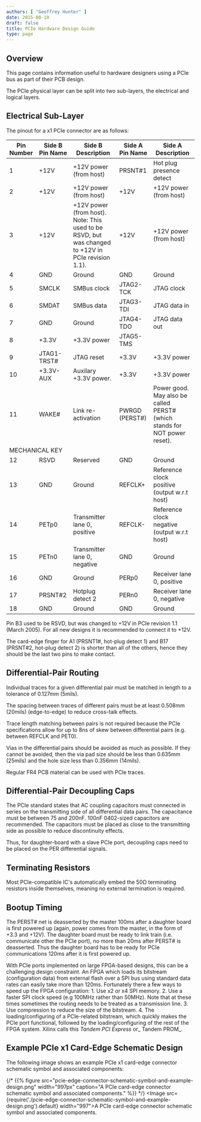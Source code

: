 ```yaml
---
authors: [ "Geoffrey Hunter" ]
date: 2015-08-10
draft: false
title: PCIe Hardware Design Guide
type: page
---
```


## Overview

This page contains information useful to hardware designers using a PCIe bus as part of their PCB design.

The PCIe physical layer can be split into two sub-layers, the electrical and logical layers.

## Electrical Sub-Layer

The pinout for a x1 PCIe connector are as follows:

<table>
  <thead>
    <tr>
      <th>Pin Number</th>
      <th>Side B Pin Name</th>
      <th>Side B Description</th>
      <th>Side A Pin Name</th>
      <th>Side A Description</th>
    </tr>
  </thead>
  <tbody>
<tr>
<td>1</td>
<td>+12V</td>
<td>+12V power (from host)</td>
<td>PRSNT#1</td>
<td>Hot plug presence detect</td>
</tr>
<tr>
<td>2</td>
<td>+12V</td>
<td>+12V power (from host)</td>
<td>+12V</td>
<td>+12V power (from host)</td>
</tr>
<tr>
<td>3</td>
<td>+12V</td>
<td>+12V power (from host). Note: This used to be RSVD, but was changed to +12V in PCIe revision 1.1).</td>
<td>+12V</td>
<td>+12V power (from host)</td>
</tr>
<tr>
<td>4</td>
<td>GND</td>
<td>Ground</td>
<td>GND</td>
<td>Ground</td>
</tr>
<tr>
<td>5</td>
<td>SMCLK</td>
<td>SMBus clock</td>
<td>JTAG2-TCK</td>
<td> JTAG clock</td>
</tr>
<tr>
<td>6</td>
<td>SMDAT</td>
<td>SMBus data</td>
<td>JTAG3-TDI </td>
<td>JTAG data in </td>
</tr>
<tr>
<td>7</td>
<td> GND</td>
<td>Ground </td>
<td>JTAG4-TDO </td>
<td>JTAG data out</td>
</tr>
<tr>
<td>8</td>
<td>+3.3V</td>
<td>+3.3V power </td>
<td>JTAG5-TMS </td>
<td></td>
</tr>
<tr>
<td>9</td>
<td>JTAG1-TRST#</td>
<td>JTAG reset </td>
<td>+3.3V</td>
<td>+3.3V power </td>
</tr>
<tr>
<td>10</td>
<td>+3.3V-AUX</td>
<td>Auxilary +3.3V power.</td>
<td>+3.3V</td>
<td>+3.3V power</td>
</tr>
<tr>
<td>11</td>
<td>WAKE#</td>
<td>Link re-activation</td>
<td>PWRGD (PERST#)</td>
<td>Power good. May also be called PERST# (which stands for NOT power reset).</td>
</tr>
<tr>
<td colspan="5" style={{ textAlign: 'center' }}>MECHANICAL KEY</td>
</tr>
<tr>
<td>12</td>
<td>RSVD</td>
<td>Reserved </td>
<td>GND </td>
<td>Ground </td>
</tr>
<tr>
<td>13</td>
<td>GND</td>
<td> Ground</td>
<td>REFCLK+ </td>
<td>Reference clock positive (output w.r.t host)</td>
</tr>
<tr>
<td>14</td>
<td>PETp0</td>
<td>Transmitter lane 0, positive</td>
<td>REFCLK-</td>
<td>Reference clock negative (output w.r.t host)</td>
</tr>
<tr>
<td>15</td>
<td>PETn0</td>
<td>Transmitter lane 0, negative</td>
<td>GND</td>
<td>Ground</td>
</tr>
<tr>
<td>16</td>
<td>GND</td>
<td>Ground</td>
<td>PERp0</td>
<td>Receiver lane 0, positive</td>
</tr>
<tr>
<td>17</td>
<td>PRSNT#2</td>
<td>Hotplug detect 2</td>
<td>PERn0</td>
<td>Receiver lane 0, negative</td>
</tr>
<tr>
<td>18</td>
<td>GND</td>
<td>Ground</td>
<td>GND</td>
<td>Ground</td>
</tr>
</tbody>
</table>

Pin B3 used to be RSVD, but was changed to +12V in PCIe revision 1.1 (March 2005). For all new designs it is recommended to connect it to +12V.

The card-edge finger for A1 (PRSNT1#, hot-plug detect 1) and B17 (PRSNT#2, hot-plug detect 2) is shorter than all of the others, hence they should be the last two pins to make contact.

## Differential-Pair Routing

Individual traces for a given differential pair must be matched in length to a tolerance of 0.127mm (5mils).

The spacing between traces of different pairs must be at least 0.508mm (20mils) (edge-to-edge) to reduce cross-talk effects.

Trace length matching between pairs is not required because the PCIe specifications allow for up to 8ns of skew between differential pairs (e.g. between REFCLK and PET0).

Vias in the differential pairs should be avoided as much as possible. If they cannot be avoided, then the via pad size should be less than 0.635mm (25mils) and the hole size less than 0.356mm (14mils).

Regular FR4 PCB material can be used with PCIe traces.

## Differential-Pair Decoupling Caps

The PCIe standard states that AC coupling capacitors must connected in series on the transmitting side of all differential data pairs. The capacitance must be between 75 and 200nF. 100nF 0402-sized capacitors are recommended. The capacitors must be placed as close to the transmitting side as possible to reduce discontinuity effects.

Thus, for daughter-board with a slave PCIe port, decoupling caps need to be placed on the PER differential signals.

## Terminating Resistors

Most PCIe-compatible IC's automatically embed the 50Ω terminating resistors inside themselves, meaning no external termination is required.

## Bootup Timing

The PERST# net is deasserted by the master 100ms after a daughter board is first powered up (again, power comes from the master, in the form of +3.3 and +12V). The daughter board must be ready to link train (i.e. communicate other the PCIe port), no more than 20ms after PERST# is deasserted. Thus the daughter board has to be ready for PCIe communications 120ms after it is first powered up.

With PCIe ports implemented on large FPGA-based designs, this can be a challenging design constraint. An FPGA which loads its bitstream (configuration data) from external flash over a SPI bus using standard data rates can easily take more than 120ms. Fortunately there a few ways to speed up the FPGA configuration:  1. Use x2 or x4 SPI memory.  2. Use a faster SPI clock speed (e.g 100MHz rather than 50MHz). Note that at these times sometimes the routing needs to be treated as a transmission line.  3. Use compression to reduce the size of the bitstream.  4. The loading/configuring of a PCIe-related bitstream, which quickly makes the PCIe port functional, followed by the loading/configuring of the rest of the FPGA system. Xilinx calls this _Tandem PCI Express_ or_ Tandem PROM_.

## Example PCIe x1 Card-Edge Schematic Design

The following image shows an example PCIe x1 card-edge connector schematic symbol and associated components:

{/* {{% figure src="pcie-edge-connector-schematic-symbol-and-example-design.png" width="997px" caption="A PCIe card-edge connector schematic symbol and associated components."  %}} */}
<Image src={require('./pcie-edge-connector-schematic-symbol-and-example-design.png').default} width="997">A PCIe card-edge connector schematic symbol and associated components.</Image>
